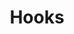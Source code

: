 ---
id: hooks
icon: BottleIcon
picture: /images/hooks.svg
title: Hooks
path: '/hooks'
color: purple
description:
  Accordions display a list of high-level options that can expand/collapse to
  reveal more information.
priority: 3
---